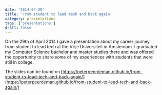 ```yaml
---
date: '2014-04-29'
title: 'From student to lead tech and back again'
category: presentations
tags: ['presentations']
draft: false
---
```


On the 29th of April 2014 I gave a presentation about my career journey from student to lead tech at the Vrije Universiteit in Amsterdam. I graduated my Computer Science bachelor and master studies there and was offered the opportunity to share some of my experiences with students that were still in college.

The slides can be found on [https://peterpeerdeman.github.io/from-student-to-lead-tech-and-back-again/](https://peterpeerdeman.github.io/from-student-to-lead-tech-and-back-again/)
